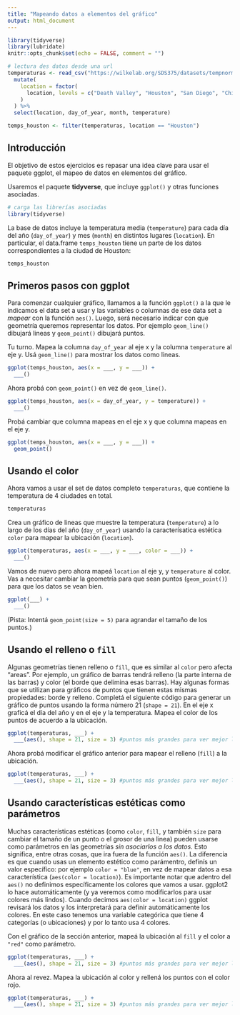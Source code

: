 ```yaml
---
title: "Mapeando datos a elementos del gráfico"
output: html_document
---
```


```r
library(tidyverse)
library(lubridate)
knitr::opts_chunk$set(echo = FALSE, comment = "")

# lectura des datos desde una url
temperaturas <- read_csv("https://wilkelab.org/SDS375/datasets/tempnormals.csv") %>%
  mutate(
    location = factor(
      location, levels = c("Death Valley", "Houston", "San Diego", "Chicago")
    )
  ) %>%
  select(location, day_of_year, month, temperature)

temps_houston <- filter(temperaturas, location == "Houston")
```

## Introducción

El objetivo de estos ejercicios es repasar una idea clave para usar el paquete ggplot, el mapeo de datos en elementos del gráfico.

Usaremos el paquete **tidyverse**, que incluye `ggplot()` y otras funciones asociadas.

```r
# carga las librerías asociadas
library(tidyverse)
```

La base de datos incluye la temperatura media (`temperature`) para cada día del año (`day_of_year`) y mes (`month`) en distintos lugares (`location`). En particular, el data.frame `temps_houston` tiene un parte de los datos correspondientes a la ciudad de Houston:

```r
temps_houston
```

## Primeros pasos con ggplot

Para comenzar cualquier gráfico, llamamos a la función `ggplot()` a la que le indicamos el data set a usar y las variables o columnas de ese data set a *mapear* con la función `aes()`. Luego, será necesario indicar con que geometría queremos representar los datos. Por ejemplo `geom_line()` dibujará lineas y `geom_point()` dibujará puntos.

Tu turno. Mapea la columna `day_of_year` al eje x y la columna `temperature` al eje y. Usá `geom_line()` para mostrar los datos como lineas.

```r
ggplot(temps_houston, aes(x = ___, y = ___)) +
  ___()
```

Ahora probá con `geom_point()` en vez de `geom_line()`.

```r
ggplot(temps_houston, aes(x = day_of_year, y = temperature)) +
  ___()
```

Probá cambiar que columna mapeas en el eje x y que columna mapeas en el eje y. 

```r
ggplot(temps_houston, aes(x = ___, y = ___)) +
  geom_point()
```


## Usando el color

Ahora vamos a usar el set de datos completo `temperaturas`, que contiene la temperatura de 4 ciudades en total.

```r
temperaturas
```

Crea un gráfico de lineas que muestre la temperatura (`temperature`) a lo largo de los días del año (`day_of_year`) usando la caracterísatica estética `color` para mapear la ubicación (`location`).

```r
ggplot(temperaturas, aes(x = ___, y = ___, color = ___)) +
  ___()
```

Vamos de nuevo pero ahora mapeá `location` al eje y, y `temperature` al color. Vas a necesitar cambiar la geometría para que sean puntos (`geom_point()`) para que los datos se vean bien.

```r
ggplot(___) +
  ___()
```

(Pista: Intentá `geom_point(size = 5)` para agrandar el tamaño de los puntos.)

## Usando el relleno o `fill`

Algunas geometrías tienen relleno o `fill`, que es similar al `color` pero afecta "areas". Por ejemplo, un gráfico de barras tendrá relleno (la parte interna de las barras) y color (el borde que delimina esas barras). Hay algunas formas que se utilizan para gráficos de puntos que tienen estas mismas propiedades: borde y relleno. Completá el siguiente código para generar un gráfico de puntos usando la forma número 21 (`shape = 21`). En el eje x graficá el día del año y en el eje y la temperatura. Mapea el color de los puntos de acuerdo a la ubicación. 

```r
ggplot(temperaturas, ___) +
  ___(aes(), shape = 21, size = 3) #puntos más grandes para ver mejor las diferencias
```


Ahora probá modificar el gráfico anterior para mapear el relleno (`fill`) a la ubicación. 

```r
ggplot(temperaturas, ___) +
  ___(aes(), shape = 21, size = 3) #puntos más grandes para ver mejor las diferencias
```

## Usando características estéticas como parámetros

Muchas características estéticas (como `color`, `fill`, y también `size` para cambiar el tamaño de un punto o el grosor de una linea) pueden usarse como parámetros en las geometrías *sin asociarlos a los datos*. Esto significa, entre otras cosas, que ira fuera de la función `aes()`. La diferencia es que cuando usas un elemento estético como parámentro, definís un valor específico: por ejemplo `color = "blue"`, en vez de mapear datos a esa característica (`aes(color = location)`). Es importante notar que adentro del `aes()` no definimos específicamente los colores que vamos a usar. ggplot2 lo hace automáticamente (y ya veremos como modificarlos para usar colores más lindos). Cuando decimos `aes(color = location)` ggplot revisará los datos y los interpretará para definir automáticamente los colores. En este caso tenemos una variable categórica que tiene 4 categorías (o ubicaciones) y por lo tanto usa 4 colores. 

Con el gráfico de la sección anterior, mapeá la ubicación al `fill` y el color a `"red"` como parámetro.

```r
ggplot(temperaturas, ___) +
  ___(aes(), shape = 21, size = 3) #puntos más grandes para ver mejor las diferencias
```

Ahora al revez. Mapea la ubicación al color y rellená los puntos con el color rojo.

```r
ggplot(temperaturas, ___) +
  ___(aes(), shape = 21, size = 3) #puntos más grandes para ver mejor las diferencias
```

